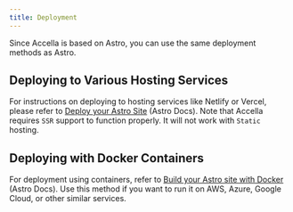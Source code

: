 ```yaml
---
title: Deployment
---
```


Since Accella is based on Astro, you can use the same deployment methods as Astro.

## Deploying to Various Hosting Services

For instructions on deploying to hosting services like Netlify or Vercel, please refer to [Deploy your Astro Site](https://docs.astro.build/guides/deploy/) (Astro Docs).
Note that Accella requires `SSR` support to function properly. It will not work with `Static` hosting.

## Deploying with Docker Containers

For deployment using containers, refer to [Build your Astro site with Docker](https://docs.astro.build/recipes/docker/) (Astro Docs).
Use this method if you want to run it on AWS, Azure, Google Cloud, or other similar services.
